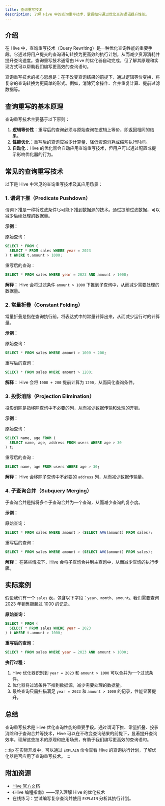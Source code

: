 ```yaml
---
title: 查询重写技术
description: 了解 Hive 中的查询重写技术，掌握如何通过优化查询逻辑提升性能。
---
```


## 介绍

在 Hive 中，查询重写技术（Query Rewriting）是一种优化查询性能的重要手段。它通过将用户提交的查询语句转换为更高效的执行计划，从而减少资源消耗并提升查询速度。查询重写技术通常由 Hive 的优化器自动完成，但了解其原理和实现方式可以帮助我们编写更高效的查询语句。

查询重写技术的核心思想是：在不改变查询结果的前提下，通过逻辑等价变换，将复杂的查询转换为更简单的形式。例如，消除冗余操作、合并重复计算、提前过滤数据等。

## 查询重写的基本原理

查询重写技术主要基于以下原则：

1. **逻辑等价性**：重写后的查询必须与原始查询在逻辑上等价，即返回相同的结果。
2. **性能优化**：重写后的查询应减少计算量、降低资源消耗或缩短执行时间。
3. **自动化**：Hive 的优化器会自动应用查询重写技术，但用户可以通过配置或提示影响优化器的行为。

## 常见的查询重写技术

以下是 Hive 中常见的查询重写技术及其应用场景：

### 1. 谓词下推（Predicate Pushdown）

谓词下推是一种将过滤条件尽可能下推到数据源的技术。通过提前过滤数据，可以减少后续处理的数据量。

**示例：**

原始查询：
```sql
SELECT * FROM (
  SELECT * FROM sales WHERE year = 2023
) t WHERE t.amount > 1000;
```

重写后的查询：
```sql
SELECT * FROM sales WHERE year = 2023 AND amount > 1000;
```

**解释：**
Hive 会将过滤条件 `amount > 1000` 下推到子查询中，从而减少需要处理的数据量。

### 2. 常量折叠（Constant Folding）

常量折叠是指在查询执行前，将表达式中的常量计算出来，从而减少运行时的计算量。

**示例：**

原始查询：
```sql
SELECT * FROM sales WHERE amount > 1000 + 200;
```

重写后的查询：
```sql
SELECT * FROM sales WHERE amount > 1200;
```

**解释：**
Hive 会将 `1000 + 200` 提前计算为 `1200`，从而简化查询条件。

### 3. 投影消除（Projection Elimination）

投影消除是指移除查询中不必要的列，从而减少数据传输和处理的开销。

**示例：**

原始查询：
```sql
SELECT name, age FROM (
  SELECT name, age, address FROM users WHERE age > 30
) t;
```

重写后的查询：
```sql
SELECT name, age FROM users WHERE age > 30;
```

**解释：**
Hive 会移除子查询中不必要的 `address` 列，从而减少数据传输量。

### 4. 子查询合并（Subquery Merging）

子查询合并是指将多个子查询合并为一个查询，从而减少查询的复杂度。

**示例：**

原始查询：
```sql
SELECT * FROM sales WHERE amount > (SELECT AVG(amount) FROM sales);
```

重写后的查询：
```sql
SELECT * FROM sales WHERE amount > (SELECT AVG(amount) FROM sales);
```

**解释：**
在某些情况下，Hive 会将子查询合并到主查询中，从而减少查询的执行步骤。

## 实际案例

假设我们有一个 `sales` 表，包含以下字段：`year`、`month`、`amount`。我们需要查询 2023 年销售额超过 1000 的记录。

**原始查询：**
```sql
SELECT * FROM (
  SELECT * FROM sales WHERE year = 2023
) t WHERE t.amount > 1000;
```

**重写后的查询：**
```sql
SELECT * FROM sales WHERE year = 2023 AND amount > 1000;
```

**执行过程：**
1. Hive 优化器识别到 `year = 2023` 和 `amount > 1000` 可以合并为一个过滤条件。
2. 优化器将过滤条件下推到数据源，减少需要处理的数据量。
3. 最终查询只需扫描满足 `year = 2023` 和 `amount > 1000` 的记录，性能显著提升。

## 总结

查询重写技术是 Hive 优化查询性能的重要手段。通过谓词下推、常量折叠、投影消除和子查询合并等技术，Hive 可以在不改变查询结果的前提下，显著提升查询效率。理解这些技术的原理和应用场景，有助于我们编写更高效的查询语句。

:::tip
在实际开发中，可以通过 `EXPLAIN` 命令查看 Hive 的查询执行计划，了解优化器是否应用了查询重写技术。
:::

## 附加资源

- [Hive 官方文档](https://cwiki.apache.org/confluence/display/Hive/LanguageManual)
- 《Hive 编程指南》——深入理解 Hive 的优化技术
- 在线练习：尝试编写复杂查询并使用 `EXPLAIN` 分析其执行计划。